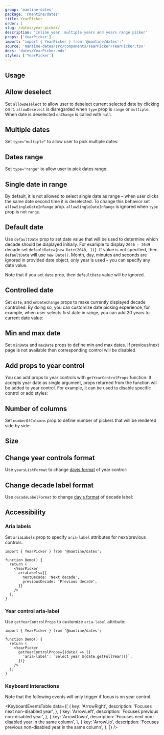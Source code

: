 ```yaml
---
group: 'mantine-dates'
package: '@mantine/dates'
title: YearPicker
order: 1
slug: /dates/year-picker/
description: 'Inline year, multiple years and years range picker'
props: ['YearPicker']
import: "import { YearPicker } from '@mantine/dates';"
source: 'mantine-dates/src/components/YearPicker/YearPicker.tsx'
docs: 'dates/YearPicker.mdx'
styles: ['YearPicker']
---
```



## Usage

<Demo data={YearPickerDemos.usage} />

## Allow deselect

Set `allowDeselect` to allow user to deselect current selected date by clicking on it.
`allowDeselect` is disregarded when `type` prop is `range` or `multiple`. When date is
deselected `onChange` is called with `null`.

<Demo data={YearPickerDemos.deselect} />

## Multiple dates

Set `type="multiple"` to allow user to pick multiple dates:

<Demo data={YearPickerDemos.multiple} />

## Dates range

Set `type="range"` to allow user to pick dates range:

<Demo data={YearPickerDemos.range} />

## Single date in range

By default, it is not allowed to select single date as range – when user clicks the same date second time it is deselected.
To change this behavior set `allowSingleDateInRange` prop. `allowSingleDateInRange` is ignored when
`type` prop is not `range`.

<Demo data={YearPickerDemos.singleRange} />

## Default date

Use `defaultDate` prop to set date value that will be used to determine which decade should be displayed initially.
For example to display `2040 – 2049` decade set `defaultDate={new Date(2040, 1)}`. If value is not specified,
then `defaultDate` will use `new Date()`. Month, day, minutes and seconds are ignored in provided date object, only year is used –
you can specify any date value.

Note that if you set `date` prop, then `defaultDate` value will be ignored.

<Demo data={YearPickerDemos.defaultDate} />

## Controlled date

Set `date`, and `onDateChange` props to make currently displayed decade controlled.
By doing so, you can customize date picking experience, for example, when user selects first date in range,
you can add 20 years to current date value:

<Demo data={YearPickerDemos.controlledDate} />

## Min and max date

Set `minDate` and `maxDate` props to define min and max dates. If previous/next page is not available
then corresponding control will be disabled.

<Demo data={YearPickerDemos.minMax} />

## Add props to year control

You can add props to year controls with `getYearControlProps` function. It accepts year date as single argument,
props returned from the function will be added to year control. For example, it can be used to disable specific
control or add styles:

<Demo data={YearPickerDemos.controlProps} />

## Number of columns

Set `numberOfColumns` prop to define number of pickers that will be rendered side by side:

<Demo data={YearPickerDemos.numberOfColumns} />

## Size

<Demo data={YearPickerDemos.sizeConfigurator} />

## Change year controls format

Use `yearsListFormat` to change [dayjs format](https://day.js.org/docs/en/display/format) of year control:

<Demo data={YearPickerDemos.yearsListFormat} />

## Change decade label format

Use `decadeLabelFormat` to change [dayjs format](https://day.js.org/docs/en/display/format) of decade label:

<Demo data={YearPickerDemos.decadeLabelFormat} />

## Accessibility

### Aria labels

Set `ariaLabels` prop to specify `aria-label` attributes for next/previous controls:

```tsx
import { YearPicker } from '@mantine/dates';

function Demo() {
  return (
    <YearPicker
      ariaLabels={{
        nextDecade: 'Next decade',
        previousDecade: 'Previous decade',
      }}
    />
  );
}
```

### Year control aria-label

Use `getYearControlProps` to customize `aria-label` attribute:

```tsx
import { YearPicker } from '@mantine/dates';

function Demo() {
  return (
    <YearPicker
      getYearControlProps={(date) => ({
        'aria-label': `Select year ${date.getFullYear()}`,
      })}
    />
  );
}
```

### Keyboard interactions

Note that the following events will only trigger if focus is on year control.

<KeyboardEventsTable
  data={[
    {
      key: 'ArrowRight',
      description: 'Focuses next non-disabled year',
    },
    {
      key: 'ArrowLeft',
      description: 'Focuses previous non-disabled year',
    },
    {
      key: 'ArrowDown',
      description: 'Focuses next non-disabled year in the same column',
    },
    {
      key: 'ArrowUp',
      description: 'Focuses previous non-disabled year in the same column',
    },
  ]}
/>
